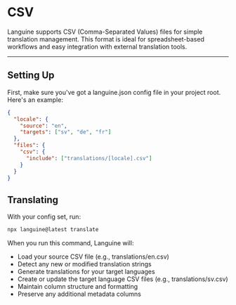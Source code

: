 # CSV

Languine supports CSV (Comma-Separated Values) files for simple translation management. This format is ideal for spreadsheet-based workflows and easy integration with external translation tools.

---

## Setting Up

First, make sure you've got a languine.json config file in your project root. Here's an example:

```json
{
  "locale": {
    "source": "en",
    "targets": ["sv", "de", "fr"]
  },
  "files": {
    "csv": {
      "include": ["translations/[locale].csv"]
    }
  }
}
```

## Translating

With your config set, run:

```bash
npx languine@latest translate
```

When you run this command, Languine will:

- Load your source CSV file (e.g., translations/en.csv)
- Detect any new or modified translation strings
- Generate translations for your target languages
- Create or update the target language CSV files (e.g., translations/sv.csv)
- Maintain column structure and formatting
- Preserve any additional metadata columns
